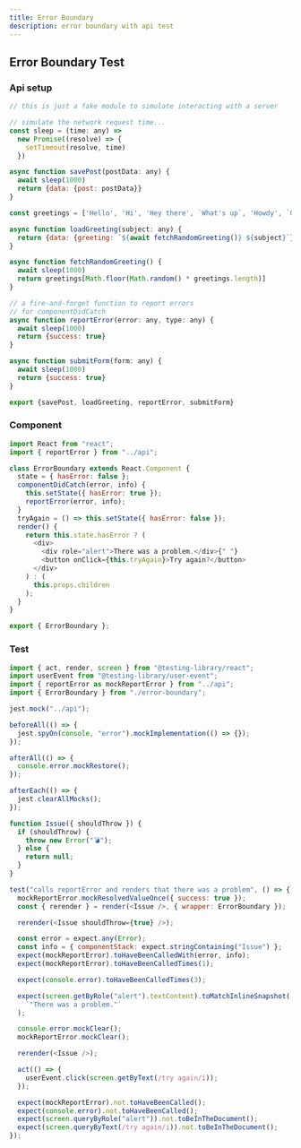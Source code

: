 ```yaml
---
title: Error Boundary
description: error boundary with api test
---
```


## Error Boundary Test

<Steps>

### Api setup

```jsx title="api.ts"
// this is just a fake module to simulate interacting with a server

// simulate the network request time...
const sleep = (time: any) =>
  new Promise((resolve) => {
    setTimeout(resolve, time)
  })

async function savePost(postData: any) {
  await sleep(1000)
  return {data: {post: postData}}
}

const greetings = ['Hello', 'Hi', 'Hey there', `What's up`, 'Howdy', `G'day`]

async function loadGreeting(subject: any) {
  return {data: {greeting: `${await fetchRandomGreeting()} ${subject}`}}
}

async function fetchRandomGreeting() {
  await sleep(1000)
  return greetings[Math.floor(Math.random() * greetings.length)]
}

// a fire-and-forget function to report errors
// for componentDidCatch
async function reportError(error: any, type: any) {
  await sleep(1000)
  return {success: true}
}

async function submitForm(form: any) {
  await sleep(1000)
  return {success: true}
}

export {savePost, loadGreeting, reportError, submitForm}
```

### Component

```js title="utils/error-boundary.tsx"
import React from "react";
import { reportError } from "../api";

class ErrorBoundary extends React.Component {
  state = { hasError: false };
  componentDidCatch(error, info) {
    this.setState({ hasError: true });
    reportError(error, info);
  }
  tryAgain = () => this.setState({ hasError: false });
  render() {
    return this.state.hasError ? (
      <div>
        <div role="alert">There was a problem.</div>{" "}
        <button onClick={this.tryAgain}>Try again?</button>
      </div>
    ) : (
      this.props.children
    );
  }
}

export { ErrorBoundary };
```

### Test

```js title="utils/error-boundary.test.tsx"
import { act, render, screen } from "@testing-library/react";
import userEvent from "@testing-library/user-event";
import { reportError as mockReportError } from "../api";
import { ErrorBoundary } from "./error-boundary";

jest.mock("../api");

beforeAll(() => {
  jest.spyOn(console, "error").mockImplementation(() => {});
});

afterAll(() => {
  console.error.mockRestore();
});

afterEach(() => {
  jest.clearAllMocks();
});

function Issue({ shouldThrow }) {
  if (shouldThrow) {
    throw new Error("💣");
  } else {
    return null;
  }
}

test("calls reportError and renders that there was a problem", () => {
  mockReportError.mockResolvedValueOnce({ success: true });
  const { rerender } = render(<Issue />, { wrapper: ErrorBoundary });

  rerender(<Issue shouldThrow={true} />);

  const error = expect.any(Error);
  const info = { componentStack: expect.stringContaining("Issue") };
  expect(mockReportError).toHaveBeenCalledWith(error, info);
  expect(mockReportError).toHaveBeenCalledTimes(1);

  expect(console.error).toHaveBeenCalledTimes(3);

  expect(screen.getByRole("alert").textContent).toMatchInlineSnapshot(
    `"There was a problem."`
  );

  console.error.mockClear();
  mockReportError.mockClear();

  rerender(<Issue />);

  act(() => {
    userEvent.click(screen.getByText(/try again/i));
  });

  expect(mockReportError).not.toHaveBeenCalled();
  expect(console.error).not.toHaveBeenCalled();
  expect(screen.queryByRole("alert")).not.toBeInTheDocument();
  expect(screen.queryByText(/try again/i)).not.toBeInTheDocument();
});
```

</Steps>